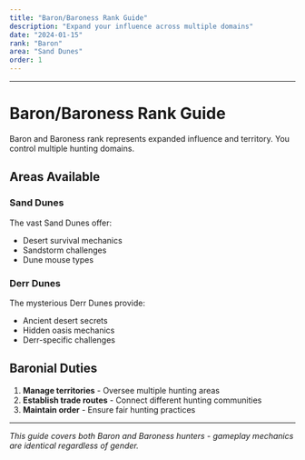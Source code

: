 ```yaml
---
title: "Baron/Baroness Rank Guide"
description: "Expand your influence across multiple domains"
date: "2024-01-15"
rank: "Baron"
area: "Sand Dunes"
order: 1
---
```



---

# Baron/Baroness Rank Guide

Baron and Baroness rank represents expanded influence and territory. You control multiple hunting domains.

## Areas Available

### Sand Dunes
The vast Sand Dunes offer:
- Desert survival mechanics
- Sandstorm challenges
- Dune mouse types

### Derr Dunes
The mysterious Derr Dunes provide:
- Ancient desert secrets
- Hidden oasis mechanics
- Derr-specific challenges

## Baronial Duties

1. **Manage territories** - Oversee multiple hunting areas
2. **Establish trade routes** - Connect different hunting communities
3. **Maintain order** - Ensure fair hunting practices

---

*This guide covers both Baron and Baroness hunters - gameplay mechanics are identical regardless of gender.*
